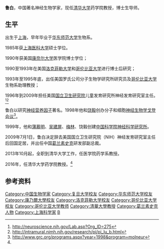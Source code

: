 {{Infobox scientist
|name = 鲁白
|nationality = {{PRC}}<ref>目前无法在官方渠道获取到国籍信息，根据其本人的声明和清华大学的任职情况暂定为其为中国国籍。</ref>
|fields = 神经营养因子和突触可塑性<br />神经与精神疾病
|workplaces = [[清华大学|清华大学]]
}}
'''鲁白'''，中国著名神经生物学家，现任[[清华大学|清华大学]]药学院教授，博士生导师。 

==生平==
出生于[[上海|上海]]，早年毕业于[[华东师范大学|华东师范大学]]生物系。

1985年获[[上海医科大学|上海医科大学]]硕士学位。

1990年获美国[[康奈尔大学|康奈尔大学]]医学院博士学位；

1990至1993年在美国[[洛克菲勒大学|洛克菲勒大学]]和[[哥伦比亚大学|哥伦比亚大学]]进行博士后研究；

1993年至1995年底，出任美国罗氏公司分子生物学研究所研究员及[[哥伦比亚大学|哥伦比亚大学]]生物系助理教授；

1996年到2009年担任美国[[国立卫生研究院|国立卫生研究院]]儿童发育研究所神经发育研究室主任。<ref name="#1">http://neuroscience.nih.gov/Lab.asp?Org_ID=275</ref><ref>http://intramural.nimh.nih.gov/research/pi/pi_lu_b.html</ref>

鲁白以研究[[神经营养因子|神经营养因子]]著名。1998年他和[[饶毅|饶毅]]创办分子和细胞[[神经生物学|神经生物学]][[戈登会议|戈登会议]]<ref>http://www.grc.org/programs.aspx?year=1998&program=molneur</ref>。

1999年，他和[[蒲慕明|蒲慕明]]、[[吴建屏|吴建屏]]、[[梅林|梅林]]、饶毅创建[[中国科学院神经科学研究所|中国科学院神经科学研究所]]。

2009年7月1日，鲁白决定辞去美国国立卫生研究院（NIH）神经发育研究室主任后回国定居，并出任中国[[葛兰素史克|葛兰素史克]]研发部副总裁。

2013年10月起，全职到清华大学工作，任医学院药学系教授。

2016年，任清华大学药学院教授。<ref name="#1"/>
==参考资料==
{{reflist}}

{{DEFAULTSORT:L}}
[[Category:中国生物学家|Category:中国生物学家]]
[[Category:复旦大学校友|Category:复旦大学校友]]
[[Category:华东师范大学校友|Category:华东师范大学校友]]
[[Category:康乃爾大學校友|Category:康乃爾大學校友]]
[[Category:洛克菲勒大学校友|Category:洛克菲勒大学校友]]
[[Category:哥伦比亚大学校友|Category:哥伦比亚大学校友]]
[[Category:哥伦比亚大学教师|Category:哥伦比亚大学教师]]
[[Category:清華大學教授|Category:清華大學教授]]
[[Category:葛兰素史克人物|Category:葛兰素史克人物]]
[[Category:上海科学家|Category:上海科学家]]
[[Category:鲁姓|B]]